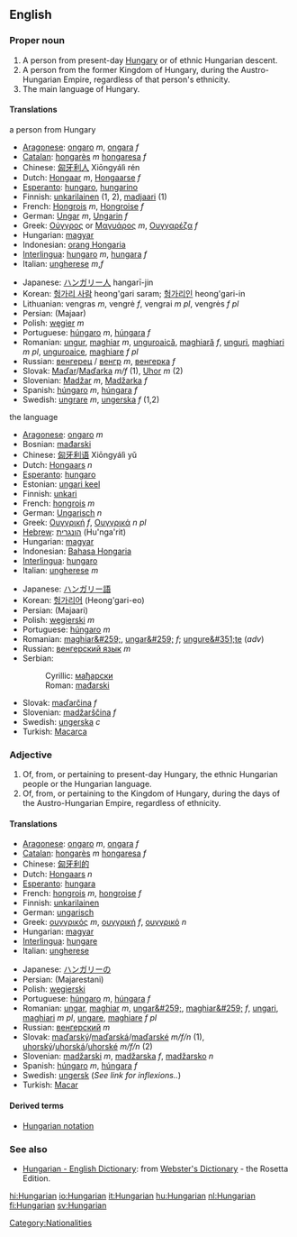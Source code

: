 ==English==
===Proper noun===
{{wikipedia}}
{{en-proper noun|s}}

#A person from present-day [[Hungary]] or of ethnic Hungarian descent.
#A person from the former Kingdom of Hungary, during the Austro-Hungarian Empire, regardless of that person's ethnicity.
#The main language of Hungary.

====Translations====
;a person from Hungary
{{top}}
*[[Aragonese]]: [[ongaro]] ''m'', [[ongara]] ''f''
*[[Catalan]]: [[hongarès]] ''m'' [[hongaresa]] ''f''
*Chinese: [[匈牙利人]] Xiōngyálì rén
*Dutch: [[Hongaar]] ''m'', [[Hongaarse]] ''f''
*[[Esperanto]]: [[hungaro]], [[hungarino]]
*Finnish: [[unkarilainen]] (1, 2), [[madjaari]] (1)
*French: [[Hongrois]] ''m'', [[Hongroise]] ''f''
*German: [[Ungar]] ''m'', [[Ungarin]] ''f''
*Greek: [[Ούγγρος]] or [[Μαγυάρος]] ''m'', [[Ουγγαρέζα]] ''f''
*Hungarian: [[magyar]]
*Indonesian: [[orang Hongaria]]
*[[Interlingua]]: [[hungaro]] ''m'', [[hungara]] ''f''
*Italian: [[ungherese]] ''m'',''f''
{{mid}}
*Japanese: [[ハンガリー人]] hangarī-jin
*Korean: [[헝가리 사람]] heong'gari saram; [[헝가리인]] heong'gari-in
*Lithuanian: vengras ''m'', vengrė ''f'', vengrai ''m pl'', vengrės ''f pl''
*Persian: {{FAchar|[[مجار]]}} (Majaar)
*Polish: [[węgier]] ''m''
*Portuguese: [[húngaro]] ''m'', [[húngara]] ''f''
*Romanian: [[ungur]], [[maghiar]] ''m'', [[unguroaică]], [[maghiară]] ''f'', [[unguri]], [[maghiari]] ''m pl'', [[unguroaice]], [[maghiare]] ''f pl''
*Russian: [[венгерец]] / [[венгр]] ''m'', [[венгерка]] ''f''
*Slovak: [[Maďar]]/[[Maďarka]] ''m/f'' (1), [[Uhor]] ''m'' (2)
*Slovenian: [[Madžar]] ''m'', [[Madžarka]] ''f''
*Spanish: [[húngaro]] ''m'', [[húngara]] ''f''
*Swedish: [[ungrare]] ''m'', [[ungerska]] ''f'' (1,2)
{{bottom}}

;the language
{{top}}
*[[Aragonese]]: [[ongaro]] ''m''
*Bosnian: [[mađarski#Bosnian|mađarski]] {{m}}
*Chinese: [[匈牙利语]] Xiōngyálì yǔ 
*Dutch: [[Hongaars]] ''n''
*[[Esperanto]]: [[hungaro]]
*Estonian: [[ungari keel]]
*Finnish: [[unkari]]
*French: [[hongrois]] ''m''
*German: [[Ungarisch]] ''n''
*Greek: [[Ουγγρική]] ''f'', [[Ουγγρικά]] ''n pl''
*[[Hebrew]]: [[הונגרית]] (Hu'nga'rit)
*Hungarian: [[magyar]]
*Indonesian: [[Bahasa Hongaria]]
*[[Interlingua]]: [[hungaro]]
*Italian: [[ungherese]] ''m''
{{mid}}
*Japanese: [[ハンガリー語]]
*Korean: [[헝가리어]] (Heong'gari-eo)
*Persian: {{FAchar|[[مجاری]]}} (Majaari)
*Polish: [[węgierski]] ''m''
*Portuguese: [[húngaro]] ''m''
*Romanian: [[maghiar&#259;]], [[ungar&#259;]] ''f''; [[ungure&#351;te]] (''adv'')
*Russian: [[венгерский язык]] ''m''
*Serbian:
*:Cyrillic: [[мађарски#Serbian|мађарски]] {{m}}
*:Roman: [[mađarski#Serbian|mađarski]] {{m}}
*Slovak: [[maďarčina]] ''f''
*Slovenian: [[madžarščina]] ''f''
*Swedish: [[ungerska]] ''c''
*Turkish: [[Macarca]]
{{bottom}}

===Adjective===
{{en-adj-notcomp}}

#Of, from, or pertaining to present-day Hungary, the ethnic Hungarian people or the Hungarian language.
#Of, from, or pertaining to the Kingdom of Hungary, during the days of the Austro-Hungarian Empire, regardless of ethnicity.

====Translations====
{{top}}
*[[Aragonese]]: [[ongaro]] ''m'', [[ongara]] ''f''
*[[Catalan]]: [[hongarès]] ''m'' [[hongaresa]] ''f''
*Chinese: [[匈牙利的]]
*Dutch: [[Hongaars]] ''n''
*[[Esperanto]]: [[hungara]]
*French: [[hongrois]] ''m'', [[hongroise]] ''f''
*Finnish: [[unkarilainen]]
*German: [[ungarisch]]
*Greek: [[ουγγρικός]] ''m'', [[ουγγρική]] ''f'', [[ουγγρικό]] ''n''
*Hungarian: [[magyar]]
*[[Interlingua]]: [[hungare]]
*Italian: [[ungherese]]
{{mid}}
*Japanese: [[ハンガリー]]の
*Persian: {{FAchar|[[مجارستانی]]}} (Majarestani)
*Polish: [[węgierski]]
*Portuguese: [[húngaro]] ''m'', [[húngara]] ''f''
*Romanian: [[ungar]], [[maghiar]] ''m'', [[ungar&#259;]], [[maghiar&#259;]] ''f'', [[ungari]], [[maghiari]] ''m pl'', [[ungare]], [[maghiare]] ''f pl''
*Russian: [[венгерский]] ''m''
*Slovak: [[maďarský]]/[[maďarská]]/[[maďarské]] ''m/f/n'' (1), [[uhorský]]/[[uhorská]]/[[uhorské]] ''m/f/n'' (2)
*Slovenian: [[madžarski]] ''m'', [[madžarska]] ''f'', [[madžarsko]] ''n''
*Spanish: [[húngaro]] ''m'', [[húngara]] ''f''
*Swedish: [[ungersk]] (''See link for inflexions..'')
*Turkish: [[Macar]]
{{bottom}}

====Derived terms====
*[[Hungarian notation]]

===See also===
{{interwiktionary|code=hu}}
*[http://www.websters-online-dictionary.org/definition/Hungarian-english/ Hungarian - English Dictionary]: from [http://www.websters-online-dictionary.org/ Webster's Dictionary] - the Rosetta Edition.

[[Category:Nationalities]]

[[hi:Hungarian]]
[[io:Hungarian]]
[[it:Hungarian]]
[[hu:Hungarian]]
[[nl:Hungarian]]
[[fi:Hungarian]]
[[sv:Hungarian]]